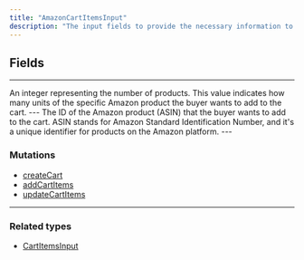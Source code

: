 ```yaml
---
title: "AmazonCartItemsInput"
description: "The input fields to provide the necessary information to add or update Amazon products in the cart. It is included as a part of the CartItemsInput object, which allows the API to handle items from multiple platforms, including Amazon."
---
```


## Fields

---

<ParamField path="quantity" type="Int!">
  An integer representing the number of products. This value indicates how many units of the specific Amazon product the buyer wants to add to the cart.
</ParamField>
---

<ParamField path="productId" type="Int!">
  The ID of the Amazon product (ASIN) that the buyer wants to add to the cart. ASIN stands for Amazon Standard Identification Number, and it's a unique identifier for products on the Amazon platform.
</ParamField>
---

### Mutations

* [createCart](/api-reference/createcart)
* [addCartItems](/api-reference/addcartitems)
* [updateCartItems](/api-reference/updatecartitems)

---

### Related types

* [CartItemsInput](/api-reference/cartitemsinput)